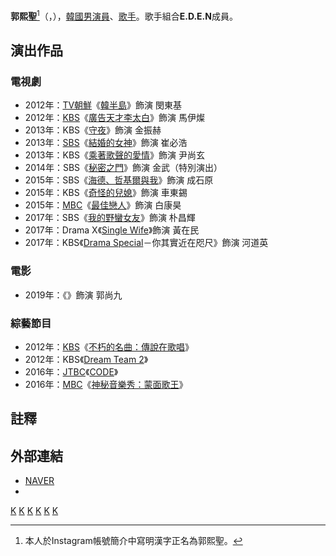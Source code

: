 {{藝人
|姓名 = 郭熙聖
|類型 = 男演員
|圖片 =
|圖片尺寸 = 
|圖片簡介 = 
|本名 = 
|外文名 = 곽희성
|外文 = ko
|羅馬拼音 = Kwok Hee Sung
|英文名 =
|暱稱 =
|其他藝名 = 
|國籍 = {{KOR}}
|出生日期 = {{birth_date_and_age|1990|4|18}}
|出生地點 = {{KOR}}
|宗教信仰 = 
|語言 = [[韓語|韓語]]
|職業 = [[演員|演員]]、[[歌手|歌手]]
|教育程度 = [[中央大學_(韓國)|中央大學]]法語及法國文學系
|出道作品 = 
|出道日期 = 2012年
|代表作品 = 
|活躍年代 =
|唱片公司 = 
|經紀公司 = Raemongraein
|相關團體 = E.D.E.N
|網站 = 
}}

'''郭熙聖'''<ref group="註">本人於Instagram帳號簡介中寫明漢字正名為郭熙聖。</ref>（{{lang-ko|'''곽희성'''}}，{{bd|1990年|4月18日}}），[[韓國|韓國]][[男演員|男演員]]、[[歌手|歌手]]。歌手組合'''E.D.E.N'''成員。

== 演出作品 ==
=== 電視劇 ===
*2012年：[[TV朝鮮|TV朝鮮]]《[[韓半島_(電視劇)|韓半島]]》飾演 閔東基
*2012年：[[韓國放送公社|KBS]]《[[廣告天才李太白|廣告天才李太白]]》飾演 馬伊燦
*2013年：KBS《[[守夜|守夜]]》飾演 金振赫
*2013年：[[SBS株式會社|SBS]]《[[結婚的女神|結婚的女神]]》飾演 崔必浩
*2013年：KBS《[[乘著歌聲的愛情|乘著歌聲的愛情]]》飾演 尹尚玄
*2014年：SBS《[[秘密之門|秘密之門]]》飾演 金武（特別演出）
*2015年：SBS《[[海德、哲基爾與我|海德、哲基爾與我]]》飾演 成石原
*2015年：KBS《[[奇怪的兒媳|奇怪的兒媳]]》飾演 車東錫
*2015年：[[文化廣播_(韓國)|MBC]]《[[最佳戀人|最佳戀人]]》飾演 白康昊
*2017年：SBS《[[我的野蠻女友_(韓國電視劇)|我的野蠻女友]]》飾演 朴昌輝
*2017年：Drama X《[[Single_Wife|Single Wife]]》飾演 黃在民
*2017年：KBS《[[Drama_Special|Drama Special]]－你其實近在咫尺》飾演 河道英

=== 電影 ===
*2019年：《{{link-ko|沒有臉孔的老大|얼굴없는 보스}}》飾演 郭尚九

=== 綜藝節目 ===
*2012年：[[韓國放送公社|KBS]]《[[不朽的名曲：傳說在歌唱|不朽的名曲：傳說在歌唱]]》
*2012年：KBS《[[Dream_Team_2|Dream Team 2]]》
*2016年：[[JTBC|JTBC]]《[[CODE|CODE]]》
*2016年：[[文化廣播_(韓國)|MBC]]《[[神秘音樂秀：蒙面歌王|神秘音樂秀：蒙面歌王]]》

== 註釋 ==
{{Reflist|2|group="註"}}

== 外部連結 ==
*[http://search.naver.com/search.naver?sm=tab_hty.top&where=nexearch&ie=utf8&query=%EA%B3%BD%ED%9D%AC%EC%84%B1 NAVER]{{ko}}
*{{Instagram|hisung_kwak}}{{ko}}

{{Raemongraein}}
[[Category:韓國男歌手|K]]
[[Category:韓國流行音樂歌手|K]]
[[Category:韓語流行音樂歌手|K]]
[[Category:韓國電視演員|K]]
[[Category:韓國中央大學校友|K]]
[[Category:郭姓|K]]